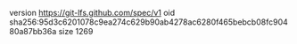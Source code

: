 version https://git-lfs.github.com/spec/v1
oid sha256:95d3c6201078c9ea274c629b90ab4278ac6280f465bebcb08fc90480a87bb36a
size 1269
